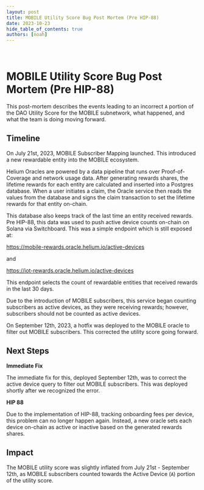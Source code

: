 ```yaml
---
layout: post
title: MOBILE Utility Score Bug Post Mortem (Pre HIP-88)
date: 2023-10-23
hide_table_of_contents: true
authors: [noah]
---
```


&nbsp;

# MOBILE Utility Score Bug Post Mortem (Pre HIP-88)

This post-mortem describes the events leading to an incorrect `A` portion of the DAO Utility Score
for the MOBILE subnetwork, what happened, and what the team is doing moving forward.

<!--truncate-->

## Timeline

On July 21st, 2023, MOBILE Subscriber Mapping launched. This introduced a new rewardable entity into
the MOBILE ecosystem.

Helium Oracles are powered by a data pipeline that runs over Proof-of-Coverage and network usage
data. After generating rewards shares, the lifetime rewards for each entity are calculated and
inserted into a Postgres database. When a user initiates a claim, the Oracle service then reads the
values from the database and signs the claim transaction to set the lifetime rewards for that entity
on-chain.

This database also keeps track of the last time an entity received rewards. Pre HIP-88, this data
was used to push active device counts on-chain on Solana via Switchboard. This was a simple endpoint
which is still exposed at:

https://mobile-rewards.oracle.helium.io/active-devices

and

https://iot-rewards.oracle.helium.io/active-devices

This endpoint selects the count of rewardable entities that received rewards in the last 30 days.

Due to the introduction of MOBILE subscribers, this service began counting subscribers as active
devices, as they were receiving rewards; however, subscribers should not be counted as active
devices.

On September 12th, 2023, a hotfix was deployed to the MOBILE oracle to filter out MOBILE
subscribers. This corrected the utility score going forward.

## Next Steps

**Immediate Fix**

The immediate fix for this, deployed September 12th, was to correct the active device query to
filter out MOBILE subscribers. This was deployed shortly after we recognized the error.

**HIP 88**

Due to the implementation of HIP-88, tracking onboarding fees per device, this problem can no longer
happen again. Instead, a new oracle sets each device on-chain as active or inactive based on the
generated rewards shares.

## Impact

The MOBILE utility score was slightly inflated from July 21st - September 12th, as MOBILE
subscribers counted towards the Active Device (`A`) portion of the utility score.

